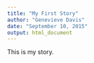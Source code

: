 ```yaml
---
title: "My First Story"
author: "Genevieve Davis"
date: "September 10, 2015"
output: html_document
---
```


This is my story.



